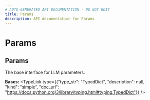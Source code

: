 ```yaml
---
# AUTO-GENERATED API DOCUMENTATION - DO NOT EDIT
title: Params
description: API documentation for Params
---
```


# Params

## <ApiType type="Class" path="Params" symbolName="Params" /> Params

The base interface for LLM parameters.

**Bases:** 
<TypeLink type={{"type_str": "TypedDict", "description": null, "kind": "simple", "doc_url": "https://docs.python.org/3/library/typing.html#typing.TypedDict"}} />

